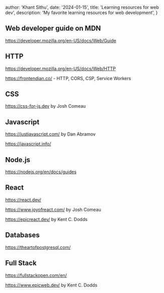 
  author: 'Khant Sithu',
  date: '2024-01-15',
  title: 'Learning resources for web dev',
  description: 'My favorite learning resources for web development',
}


## Web developer guide on MDN

https://developer.mozilla.org/en-US/docs/Web/Guide

## HTTP

https://developer.mozilla.org/en-US/docs/Web/HTTP

https://frontendian.co/ - HTTP, CORS, CSP, Service Workers

## CSS

https://css-for-js.dev by Josh Comeau

## Javascript

https://justjavascript.com/ by Dan Abramov

https://javascript.info/

## Node.js

https://nodejs.org/en/docs/guides

## React

https://react.dev/

https://www.joyofreact.com/ by Josh Comeau

https://epicreact.dev/ by Kent C. Dodds

## Databases

https://theartofpostgresql.com/

## Full Stack

https://fullstackopen.com/en/

https://www.epicweb.dev/ by Kent C. Dodds
